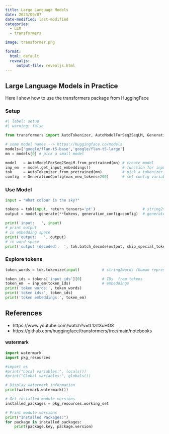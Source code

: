 ```yaml
---
title: Large Language Models
date: 2023/09/07
date-modified: last-modified
categories: 
  - LLM
  - transformers

image: transformer.png

format:
  html: default
  revealjs:
     output-file: revealjs.html 
---
```


## Large Language Models in Practice
Here I show how to use the transformers package from HuggingFace

### Setup

``` python
#| label: setup
#| warning: false

from transformers import AutoTokenizer, AutoModelForSeq2SeqLM, GenerationConfig

# some model names --> https://huggingface.co/models
models=['google/flan-t5-base','google/flan-t5-large'] 
mn = models[0] # pick a small model

model   = AutoModelForSeq2SeqLM.from_pretrained(mn) # create model      
inp_em  = model.get_input_embeddings()              # function for input embedding
tok     = AutoTokenizer.from_pretrained(mn)         # pick a tokenizer (automatically)
config  = GenerationConfig(max_new_tokens=200)      # set config variables
```

### Use Model
``` python
input = "What colour is the sky?"

tokens = tok(input, return_tensors='pt')                     # string2token2tensors  
output = model.generate(**tokens, generation_config=config)  # generate answer

print('input:   ', input) 
# print output
# in embedding space
print('output:   ', output)                                  
# in word space
print('output (decoded):  ', tok.batch_decode(output, skip_special_tokens=True)) 
```

### Explore tokens

``` python
token_words = tok.tokenize(input)          # string2words (human representation, not used here)

token_ids = tokens['input_ids'][0]         # IDs  from tokens
token_em  = inp_em(token_ids)              # embeddings
print('token words:', token_words)
print('token ids:', token_ids)
print('token embeddings:', token_em)
```

## References

-  https://www.youtube.com/watch?v=tL1zltXuHO8
-  https://github.com/huggingface/transformers/tree/main/notebooks 


::: {.callout-tip collapse="true"}
#### watermark

```python
import watermark
import pkg_resources

#import os
#print("Local variables:", locals())
#print("Global variables:", globals())

# Display watermark information
print(watermark.watermark())

# Get installed module versions
installed_packages = pkg_resources.working_set

# Print module versions
print("Installed Packages:")
for package in installed_packages:
    print(package.key, package.version)
```
:::
